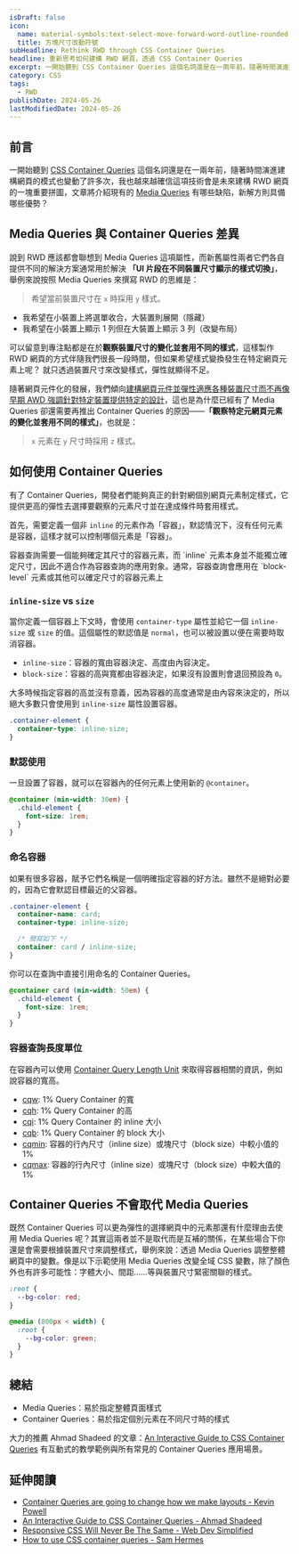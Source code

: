```yaml
---
isDraft: false
icon:
  name: material-symbols:text-select-move-forward-word-outline-rounded
  title: 方塊尺寸改動符號
subHeadline: Rethink RWD through CSS Container Queries
headline: 重新思考如何建構 RWD 網頁，透過 CSS Container Queries
excerpt: 一開始聽到 CSS Container Queries 這個名詞還是在一兩年前，隨著時間演進建構網頁的模式也變動了許多次，我也越來越確信這項技術會是未來建構 RWD 網頁的一塊重要拼圖，文章將介紹現有的 Media Queries 有哪些缺陷，新解方則具備哪些優勢？
category: CSS
tags:
  - RWD
publishDate: 2024-05-26
lastModifiedDate: 2024-05-26
---
```


## 前言

一開始聽到 [CSS Container Queries](https://developer.mozilla.org/en-US/docs/Web/CSS/CSS_containment/Container_queries) 這個名詞還是在一兩年前，隨著時間演進建構網頁的模式也變動了許多次，我也越來越確信這項技術會是未來建構 RWD 網頁的一塊重要拼圖，文章將介紹現有的 [Media Queries](https://developer.mozilla.org/en-US/docs/Web/CSS/CSS_media_queries/Using_media_queries) 有哪些缺陷，新解方則具備哪些優勢？

## Media Queries 與 Container Queries 差異

說到 RWD 應該都會聯想到 Media Queries 這項屬性，而新舊屬性兩者它們各自提供不同的解決方案通常用於解決 **「UI 片段在不同裝置尺寸顯示的樣式切換」**，舉例來說按照 Media Queries 來撰寫 RWD 的思維是：

> 希望當前裝置尺寸在 `x` 時採用 `y` 樣式。

- 我希望在小裝置上將選單收合，大裝置則展開（隱藏）
- 我希望在小裝置上顯示 1 列但在大裝置上顯示 3 列（改變布局）

可以留意到專注點都是在於**觀察裝置尺寸的變化並套用不同的樣式**，這樣製作 RWD 網頁的方式伴隨我們很長一段時間，但如果希望樣式變換發生在特定網頁元素上呢？ 就只透過裝置尺寸來改變樣式，彈性就顯得不足。

隨著網頁元件化的發展，我們傾向[建構網頁元件並彈性適應各種裝置尺寸而不再像早期 AWD 強調針對特定裝置提供特定的設計](https://www.webdong.dev/post/how-many-breakpoint-should-you-use/#awd-%E8%88%87-rwd-%E7%9A%84%E5%87%BA%E7%99%BC%E9%BB%9E%E4%B8%8D%E5%90%8C)，這也是為什麼已經有了 Media Queries 卻還需要再推出 Container Queries 的原因——**「觀察特定元網頁元素的變化並套用不同的樣式」**，也就是：

> `x` 元素在 `y` 尺寸時採用 `z` 樣式。

## 如何使用 Container Queries

有了 Container Queries，開發者們能夠真正的針對網個別網頁元素制定樣式，它提供更高的彈性去選擇要觀察的元素尺寸並在達成條件時套用樣式。

首先，需要定義一個非 `inline` 的元素作為「容器」，默認情況下，沒有任何元素是容器，這樣才就可以控制哪個元素是「容器」。

<Info type="info">
  容器查詢需要一個能夠確定其尺寸的容器元素，而 `inline`
  元素本身並不能獨立確定尺寸，因此不適合作為容器查詢的應用對象。通常，容器查詢會應用在 `block-level`
  元素或其他可以確定尺寸的容器元素上
</Info>

### `inline-size` vs `size`

當你定義一個容器上下文時，會使用 `container-type` 屬性並給它一個 `inline-size` 或 `size` 的值。這個屬性的默認值是 `normal`，也可以被設置以便在需要時取消容器。

- `inline-size`：容器的寬由容器決定、高度由內容決定。
- `block-size`：容器的高與寬都由容器決定，如果沒有設置則會退回預設為 `0`。

大多時候指定容器的高並沒有意義，因為容器的高度通常是由內容來決定的，所以絕大多數只會使用到 `inline-size` 屬性設置容器。

```css
.container-element {
  container-type: inline-size;
}
```

### 默認使用

一旦設置了容器，就可以在容器內的任何元素上使用新的 `@container`。

```css
@container (min-width: 30em) {
  .child-element {
    font-size: 1rem;
  }
}
```

### 命名容器

如果有很多容器，賦予它們名稱是一個明確指定容器的好方法。雖然不是絕對必要的，因為它會默認目標最近的父容器。

```css
.container-element {
  container-name: card;
  container-type: inline-size;

  /* 簡寫如下 */
  container: card / inline-size;
}
```

你可以在查詢中直接引用命名的 Container Queries。

```css
@container card (min-width: 50em) {
  .child-element {
    font-size: 1rem;
  }
}
```

### 容器查詢長度單位

在容器內可以使用 [Container Query Length Unit](https://developer.mozilla.org/en-US/docs/Web/CSS/length#container_query_length_units) 來取得容器相關的資訊，例如說容器的寬高。

- [cqw](https://developer.mozilla.org/en-US/docs/Web/CSS/length#cqw): 1% Query Container 的寬
- [cqh](https://developer.mozilla.org/en-US/docs/Web/CSS/length#cqh): 1% Query Container 的高
- [cqi](https://developer.mozilla.org/en-US/docs/Web/CSS/length#cqi): 1% Query Container 的 inline 大小
- [cqb](https://developer.mozilla.org/en-US/docs/Web/CSS/length#cqb): 1% Query Container 的 block 大小
- [cqmin](https://developer.mozilla.org/en-US/docs/Web/CSS/length#cqmin): 容器的行內尺寸（inline size）或塊尺寸（block size）中較小值的 1%
- [cqmax](https://developer.mozilla.org/en-US/docs/Web/CSS/length#cqmax): 容器的行內尺寸（inline size）或塊尺寸（block size）中較大值的 1%

## Container Queries 不會取代 Media Queries

既然 Container Queries 可以更為彈性的選擇網頁中的元素那還有什麼理由去使用 Media Queries 呢？其實這兩者並不是取代而是互補的關係，在某些場合下你還是會需要根據裝置尺寸來調整樣式，舉例來說：透過 Media Queries 調整整體網頁中的變數。像是以下示範使用 Media Queries 改變全域 CSS 變數，除了顏色外也有許多可能性：字體大小、間距……等與裝置尺寸緊密關聯的樣式。

```css
:root {
  --bg-color: red;
}

@media (800px < width) {
  :root {
    --bg-color: green;
  }
}
```

## 總結

- Media Queries：易於指定整體頁面樣式
- Container Queries：易於指定個別元素在不同尺寸時的樣式

大力的推薦 Ahmad Shadeed 的文章：[An Interactive Guide to CSS Container Queries](https://ishadeed.com/article/css-container-query-guide/#the-container-should-be-an-additional-element) 有互動式的教學範例與所有常見的 Container Queries 應用場景。

## 延伸閱讀

- [Container Queries are going to change how we make layouts - Kevin Powell](https://www.youtube.com/watch?v=3_-Je5XpbqY)
- [An Interactive Guide to CSS Container Queries - Ahmad Shadeed](https://ishadeed.com/article/css-container-query-guide/)
- [Responsive CSS Will Never Be The Same - Web Dev Simplified](https://www.youtube.com/watch?v=rrLAg7xNERA)
- [How to use CSS container queries - Sam Hermes](https://samhermes.com/posts/how-to-use-css-container-queries/)
